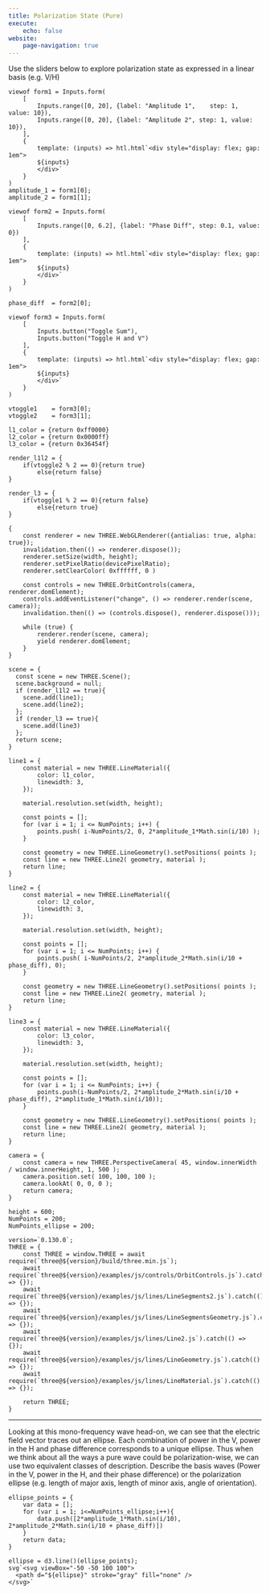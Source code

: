 ```yaml
---
title: Polarization State (Pure)
execute:
    echo: false
website:
    page-navigation: true
---
```


Use the sliders below to explore polarization state as expressed in a linear basis (e.g. V/H)

```ojs

viewof form1 = Inputs.form(
    [
        Inputs.range([0, 20], {label: "Amplitude 1",    step: 1, value: 10}),
        Inputs.range([0, 20], {label: "Amplitude 2", step: 1, value: 10}),
    ],
    {
        template: (inputs) => htl.html`<div style="display: flex; gap: 1em">
        ${inputs}
        </div>`
    }
)
amplitude_1 = form1[0];
amplitude_2 = form1[1];
```

```ojs
viewof form2 = Inputs.form(
    [
        Inputs.range([0, 6.2], {label: "Phase Diff", step: 0.1, value: 0})
    ],
    {
        template: (inputs) => htl.html`<div style="display: flex; gap: 1em">
        ${inputs}
        </div>`
    }
)

phase_diff  = form2[0];
```

```ojs
viewof form3 = Inputs.form(
    [
        Inputs.button("Toggle Sum"),
        Inputs.button("Toggle H and V")
    ],
    {
        template: (inputs) => htl.html`<div style="display: flex; gap: 1em">
        ${inputs}
        </div>`
    }
)

vtoggle1    = form3[0];
vtoggle2    = form3[1];
```

```ojs
l1_color = {return 0xff0000}
l2_color = {return 0x0000ff}
l3_color = {return 0x36454f}

render_l1l2 = {
    if(vtoggle2 % 2 == 0){return true}
        else{return false}
}

render_l3 = {
    if(vtoggle1 % 2 == 0){return false}
        else{return true}
}
```

```ojs
{
    const renderer = new THREE.WebGLRenderer({antialias: true, alpha: true});
    invalidation.then(() => renderer.dispose());
    renderer.setSize(width, height);
    renderer.setPixelRatio(devicePixelRatio);
    renderer.setClearColor( 0xffffff, 0 )
    
    const controls = new THREE.OrbitControls(camera, renderer.domElement);
    controls.addEventListener("change", () => renderer.render(scene, camera));
    invalidation.then(() => (controls.dispose(), renderer.dispose()));
    
    while (true) {
        renderer.render(scene, camera);
        yield renderer.domElement;
    }
}
```

```ojs
scene = {
  const scene = new THREE.Scene();
  scene.background = null;
  if (render_l1l2 == true){
    scene.add(line1);
    scene.add(line2);
  };
  if (render_l3 == true){
    scene.add(line3)
  };
  return scene;
}
```

```ojs
line1 = {
    const material = new THREE.LineMaterial({
        color: l1_color,
        linewidth: 3,
    });

    material.resolution.set(width, height);

    const points = [];
    for (var i = 1; i <= NumPoints; i++) {
        points.push( i-NumPoints/2, 0, 2*amplitude_1*Math.sin(i/10) );
    }

    const geometry = new THREE.LineGeometry().setPositions( points );
    const line = new THREE.Line2( geometry, material );
    return line;
}

line2 = {
    const material = new THREE.LineMaterial({
        color: l2_color,
        linewidth: 3,
    });

    material.resolution.set(width, height);

    const points = [];
    for (var i = 1; i <= NumPoints; i++) {
        points.push( i-NumPoints/2, 2*amplitude_2*Math.sin(i/10 + phase_diff), 0);
    }

    const geometry = new THREE.LineGeometry().setPositions( points );
    const line = new THREE.Line2( geometry, material );
    return line;
}

line3 = {
    const material = new THREE.LineMaterial({
        color: l3_color,
        linewidth: 3,
    });

    material.resolution.set(width, height);

    const points = [];
    for (var i = 1; i <= NumPoints; i++) {
        points.push(i-NumPoints/2, 2*amplitude_2*Math.sin(i/10 + phase_diff), 2*amplitude_1*Math.sin(i/10));
    }

    const geometry = new THREE.LineGeometry().setPositions( points );
    const line = new THREE.Line2( geometry, material );
    return line;
}
```

```ojs
camera = {
    const camera = new THREE.PerspectiveCamera( 45, window.innerWidth / window.innerHeight, 1, 500 );
    camera.position.set( 100, 100, 100 );
    camera.lookAt( 0, 0, 0 );
    return camera;
}
```

```ojs
height = 600;
NumPoints = 200;
NumPoints_ellipse = 200;
```

```ojs
version=`0.130.0`;
THREE = {
    const THREE = window.THREE = await require(`three@${version}/build/three.min.js`);
    await require(`three@${version}/examples/js/controls/OrbitControls.js`).catch(() => {});
    await require(`three@${version}/examples/js/lines/LineSegments2.js`).catch(() => {});
    await require(`three@${version}/examples/js/lines/LineSegmentsGeometry.js`).catch(() => {});
    await require(`three@${version}/examples/js/lines/Line2.js`).catch(() => {});
    await require(`three@${version}/examples/js/lines/LineGeometry.js`).catch(() => {});
    await require(`three@${version}/examples/js/lines/LineMaterial.js`).catch(() => {});

    return THREE;
}
```

---

Looking at this mono-frequency wave head-on, we can see that the electric field vector traces out an ellipse. Each combination of power in the V, power in the H and phase difference corresponds to a unique ellipse. Thus when we think about all the ways a pure wave could be polarization-wise, we can use two equivalent classes of description. Describe the basis waves (Power in the V, power in the H, and their phase difference) or the polarization ellipse (e.g. length of major axis, length of minor axis, angle of orientation).

```ojs
ellipse_points = {
    var data = [];
    for (var i = 1; i<=NumPoints_ellipse;i++){
        data.push([2*amplitude_1*Math.sin(i/10), 2*amplitude_2*Math.sin(i/10 + phase_diff)])
    }
    return data;
}
```

```ojs
ellipse = d3.line()(ellipse_points);
svg`<svg viewBox="-50 -50 100 100">
  <path d="${ellipse}" stroke="gray" fill="none" />
</svg>`
```

